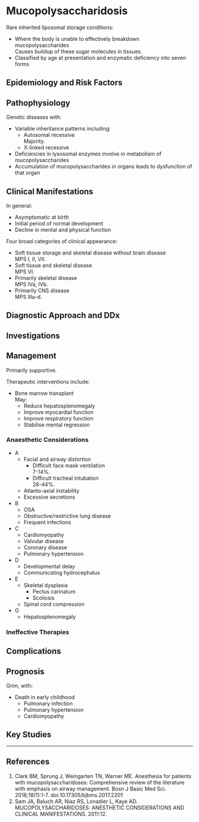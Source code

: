 # Mucopolysaccharidosis


Rare inherited liposomal storage conditions:

* Where the body is unable to effectively breakdown mucopolysaccharides  
Causes buildup of these sugar molecules in tissues.
* Classified by age at presentation and enzymatic deficiency into seven forms



## Epidemiology and Risk Factors

## Pathophysiology

Genetic diseases with:

* Variable inheritance patterns including:
	* Autosomal recessive  
	Majority.
	* X-linked recessive
* Deficiencies in lysosomal enzymes involve in metabolism of mucopolysaccharides
* Accumulation of mucopolysaccharides in organs leads to dysfunction of that organ

## Clinical Manifestations

In general:

* Asymptomatic at birth
* Initial period of normal development
* Decline in mental and physical function

Four broad categories of clinical appearance:

* Soft tissue storage and skeletal disease without brain disease  
MPS I, II, VII.
* Soft tissue and skeletal disease  
MPS VI.
* Primarily skeletal disease  
MPS IVa, IVb.
* Primarily CNS disease  
MPS IIIa-d.



## Diagnostic Approach and DDx

## Investigations

## Management

Primarily supportive.

Therapeutic interventions include:

* Bone marrow transplant  
May:
	* Reduce hepatosplenomegaly
	* Improve myocardial function
	* Improve respiratory function
	* Stabilise mental regression

### Anaesthetic Considerations

* A
	* Facial and airway distortion
		* Difficult face mask ventilation  
		7-14%.
		* Difficult tracheal intubation  
		28-44%.
	* Atlanto-axial instability
	* Excessive secretions
* B
	* OSA
	* Obstructive/restrictive lung disease
	* Frequent infections
* C
	* Cardiomyopathy
	* Valvular disease
	* Coronary disease
	* Pulmonary hypertension
* D
	* Developmental delay
	* Communicating hydrocephalus
* E
	* Skeletal dysplasia
		* Pectus carinatum
		* Scoliosis
	* Spinal cord compression
* G
	* Hepatosplenomegaly

### Ineffective Therapies

## Complications

## Prognosis

Grim, with:

* Death in early childhood
	* Pulmonary infection
	* Pulmonary hypertension
	* Cardiomyopathy

## Key Studies


---

## References

1. Clark BM, Sprung J, Weingarten TN, Warner ME. Anesthesia for patients with mucopolysaccharidoses: Comprehensive review of the literature with emphasis on airway management. Bosn J Basic Med Sci. 2018;18(1):1-7. doi:10.17305/bjbms.2017.2201
1. Sam JA, Baluch AR, Niaz RS, Lonadier L, Kaye AD. MUCOPOLYSACCHARIDOSES: ANESTHETIC CONSIDERATIONS AND CLINICAL MANIFESTATIONS. 2011:12.
